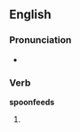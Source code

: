 ==English==

===Pronunciation===
* {{a|UK}} {{IPA|/ˈspuːnfiːdz/}}

===Verb===
'''spoonfeeds'''

# {{third-person singular of|[[spoonfeed#Verb|spoonfeed]]}}